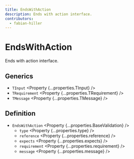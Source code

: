 ```yaml
---
title: EndsWithAction
description: Ends with action interface.
contributors:
  - fabian-hiller
---
```



# EndsWithAction

Ends with action interface.

## Generics

- `TInput` <Property {...properties.TInput} />
- `TRequirement` <Property {...properties.TRequirement} />
- `TMessage` <Property {...properties.TMessage} />

## Definition

- `EndsWithAction` <Property {...properties.BaseValidation} />
  - `type` <Property {...properties.type} />
  - `reference` <Property {...properties.reference} />
  - `expects` <Property {...properties.expects} />
  - `requirement` <Property {...properties.requirement} />
  - `message` <Property {...properties.message} />
